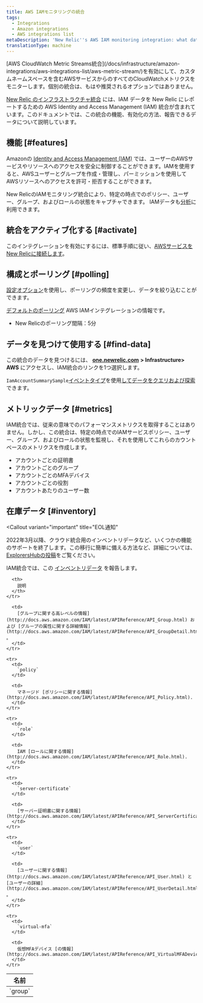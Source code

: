 ```yaml
---
title: AWS IAMモニタリングの統合
tags:
  - Integrations
  - Amazon integrations
  - AWS integrations list
metaDescription: 'New Relic''s AWS IAM monitoring integration: what data it reports, and how to enable it.'
translationType: machine
---
```


<Callout variant="important">
  [AWS CloudWatch Metric Streams統合](/docs/infrastructure/amazon-integrations/aws-integrations-list/aws-metric-stream/)を有効にして、カスタムネームスペースを含むAWSサービスからのすべてのCloudWatchメトリクスをモニターします。個別の統合は、もはや推奨されるオプションではありません。
</Callout>

[New Relic のインフラストラクチャ統合](/docs/infrastructure/integrations-getting-started/getting-started/introduction-infrastructure-integrations) には、IAM データを New Relic にレポートするための AWS Identity and Access Management (IAM) 統合が含まれています。このドキュメントでは、この統合の機能、有効化の方法、報告できるデータについて説明しています。

## 機能 [#features]

Amazonの [Identity and Access Management (IAM)](https://aws.amazon.com/iam/) では、ユーザーのAWSサービスやリソースへのアクセスを安全に制御することができます。IAMを使用すると、AWSユーザーとグループを作成・管理し、パーミッションを使用してAWSリソースへのアクセスを許可・拒否することができます。

New RelicのIAMモニタリング統合により、特定の時点でのポリシー、ユーザー、グループ、およびロールの状態をキャプチャできます。 IAMデータも[分析](/docs/infrastructure/infrastructure-integrations/getting-started/connect-aws-integrations-infrastructure#insights)に利用できます。

## 統合をアクティブ化する [#activate]

このインテグレーションを有効にするには、標準手順に従い、[AWSサービスをNew Relicに接続します](/docs/infrastructure/infrastructure-integrations/getting-started/connect-aws-integrations-infrastructure)。

## 構成とポーリング [#polling]

[設定オプション](/docs/integrations/new-relic-integrations/getting-started/configure-polling-frequency-data-collection-cloud-integrations)を使用し、ポーリングの頻度を変更し、データを絞り込むことができます。

[デフォルトのポーリング](/docs/infrastructure/amazon-integrations/aws-integrations-list/aws-polling-intervals-infrastructure-integrations) AWS IAMインテグレーションの情報です。

* New Relicのポーリング間隔：5分

## データを見つけて使用する [#find-data]

この統合のデータを見つけるには、 [**one.newrelic.com**](http://one.newrelic.com) **> Infrastructure> AWS** にアクセスし、IAM統合のリンクを1つ選択します。

`IamAccountSummarySample`[イベントタイプ](/docs/data-apis/understand-data/new-relic-data-types/#event-data)を使用[してデータをクエリおよび探索](/docs/using-new-relic/data/understand-data/query-new-relic-data)できます。

## メトリックデータ [#metrics]

IAM統合では、従来の意味でのパフォーマンスメトリクスを取得することはありません。しかし、この統合は、特定の時点でのIAMサービスポリシー、ユーザー、グループ、およびロールの状態を監視し、それを使用してこれらのカウントベースのメトリクスを作成します。

* アカウントごとの証明書
* アカウントごとのグループ
* アカウントごとのMFAデバイス
* アカウントごとの役割
* アカウントあたりのユーザー数

## 在庫データ [#inventory]

<Callout
  variant="important"
  title="EOL通知"
>
  2022年3月以降、クラウド統合用のインベントリデータなど、いくつかの機能のサポートを終了します。この移行に簡単に備える方法など、詳細については、 [ExplorersHubの投稿](https://discuss.newrelic.com/t/important-upcoming-changes-to-capabilities-and-support-across-errors-classic-labels-service-infrastructure-on-host-snmp-integration-and-inventory-data-in-cloud-integrations/175370)をご覧ください。
</Callout>

IAM統合では、この [インベントリデータ](/docs/infrastructure/integrations-getting-started/getting-started/understand-integration-data-data-types#inventory-data) を報告します。

<table>
  <thead>
    <tr>
      <th width={285}>
        名前
      </th>

      <th>
        説明
      </th>
    </tr>
  </thead>

  <tbody>
    <tr>
      <td>
        `group`
      </td>

      <td>
        [グループに関する高レベルの情報](http://docs.aws.amazon.com/IAM/latest/APIReference/API_Group.html) および [グループの属性に関する詳細情報](http://docs.aws.amazon.com/IAM/latest/APIReference/API_GroupDetail.html) 。
      </td>
    </tr>

    <tr>
      <td>
        `policy`
      </td>

      <td>
        マネージド [ポリシーに関する情報](http://docs.aws.amazon.com/IAM/latest/APIReference/API_Policy.html).
      </td>
    </tr>

    <tr>
      <td>
        `role`
      </td>

      <td>
        IAM [ロールに関する情報](http://docs.aws.amazon.com/IAM/latest/APIReference/API_Role.html).
      </td>
    </tr>

    <tr>
      <td>
        `server-certificate`
      </td>

      <td>
        [サーバー証明書に関する情報](http://docs.aws.amazon.com/IAM/latest/APIReference/API_ServerCertificate.html).
      </td>
    </tr>

    <tr>
      <td>
        `user`
      </td>

      <td>
        [ユーザーに関する情報](http://docs.aws.amazon.com/IAM/latest/APIReference/API_User.html) と [ユーザーの詳細](http://docs.aws.amazon.com/IAM/latest/APIReference/API_UserDetail.html) 。
      </td>
    </tr>

    <tr>
      <td>
        `virtual-mfa`
      </td>

      <td>
        仮想MFAデバイス [の情報](http://docs.aws.amazon.com/IAM/latest/APIReference/API_VirtualMFADevice.html).
      </td>
    </tr>
  </tbody>
</table>